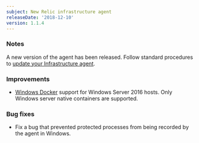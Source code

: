 ```yaml
---
subject: New Relic infrastructure agent
releaseDate: '2018-12-10'
version: 1.1.4
---
```


### Notes

A new version of the agent has been released. Follow standard procedures to [update your Infrastructure agent](/docs/infrastructure/new-relic-infrastructure/installation/update-infrastructure-agent).

### Improvements

* [Windows Docker](https://docs.newrelic.com/docs/infrastructure/new-relic-infrastructure/data-instrumentation/docker-instrumentation-infrastructure) support for Windows Server 2016 hosts. Only Windows server native containers are supported.

### Bug fixes

* Fix a bug that prevented protected processes from being recorded by the agent in Windows.
